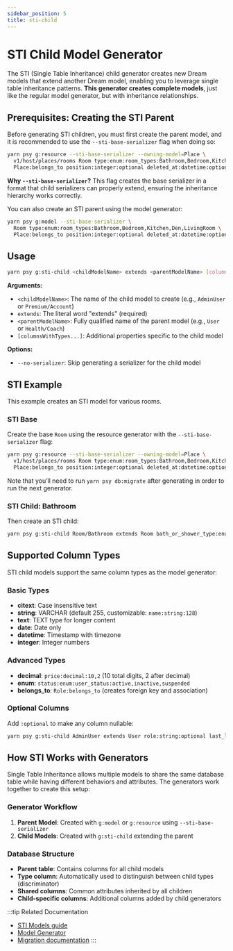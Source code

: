 ```yaml
---
sidebar_position: 5
title: sti-child
---
```


# STI Child Model Generator

The STI (Single Table Inheritance) child generator creates new Dream models that extend another Dream model, enabling you to leverage single table inheritance patterns. **This generator creates complete models**, just like the regular model generator, but with inheritance relationships.

## Prerequisites: Creating the STI Parent

Before generating STI children, you must first create the parent model, and it is recommended to use the `--sti-base-serializer` flag when doing so:

```sh
yarn psy g:resource --sti-base-serializer --owning-model=Place \
  v1/host/places/rooms Room type:enum:room_types:Bathroom,Bedroom,Kitchen,Den,LivingRoom \
  Place:belongs_to position:integer:optional deleted_at:datetime:optional
```

**Why `--sti-base-serializer`?** This flag creates the base serializer in a format that child serializers can properly extend, ensuring the inheritance hierarchy works correctly.

You can also create an STI parent using the model generator:

```sh
yarn psy g:model --sti-base-serializer \
  Room type:enum:room_types:Bathroom,Bedroom,Kitchen,Den,LivingRoom \
  Place:belongs_to position:integer:optional deleted_at:datetime:optional
```

## Usage

```sh
yarn psy g:sti-child <childModelName> extends <parentModelName> [columnsWithTypes...]
```

**Arguments:**

- `<childModelName>`: The name of the child model to create (e.g., `AdminUser` or `Premium/Account`)
- `extends`: The literal word "extends" (required)
- `<parentModelName>`: Fully qualified name of the parent model (e.g., `User` or `Health/Coach`)
- `[columnsWithTypes...]`: Additional properties specific to the child model

**Options:**

- `--no-serializer`: Skip generating a serializer for the child model

## STI Example

This example creates an STI model for various rooms.

### STI Base

Create the base `Room` using the resource generator with the `--sti-base-serializer` flag:

```sh
yarn psy g:resource --sti-base-serializer --owning-model=Place \
  v1/host/places/rooms Room type:enum:room_types:Bathroom,Bedroom,Kitchen,Den,LivingRoom \
  Place:belongs_to position:integer:optional deleted_at:datetime:optional
```

Note that you’ll need to run `yarn psy db:migrate` after generating in order to run the next generator.

### STI Child: Bathroom

Then create an STI child:

```sh
yarn psy g:sti-child Room/Bathroom extends Room bath_or_shower_type:enum:bath_or_shower_types:bath,shower,bath_and_shower,none
```

## Supported Column Types

STI child models support the same column types as the model generator:

### Basic Types

- **citext**: Case insensitive text
- **string**: VARCHAR (default 255, customizable: `name:string:128`)
- **text**: TEXT type for longer content
- **date**: Date only
- **datetime**: Timestamp with timezone
- **integer**: Integer numbers

### Advanced Types

- **decimal**: `price:decimal:10,2` (10 total digits, 2 after decimal)
- **enum**: `status:enum:user_status:active,inactive,suspended`
- **belongs_to**: `Role:belongs_to` (creates foreign key and association)

### Optional Columns

Add `:optional` to make any column nullable:

```sh
yarn psy g:sti-child AdminUser extends User role:string:optional last_login:datetime:optional
```

## How STI Works with Generators

Single Table Inheritance allows multiple models to share the same database table while having different behaviors and attributes. The generators work together to create this setup:

### Generator Workflow

1. **Parent Model**: Created with `g:model` or `g:resource` using `--sti-base-serializer`
2. **Child Models**: Created with `g:sti-child` extending the parent

### Database Structure

- **Parent table**: Contains columns for all child models
- **Type column**: Automatically used to distinguish between child types (discriminator)
- **Shared columns**: Common attributes inherited by all children
- **Child-specific columns**: Additional columns added by child generators

:::tip Related Documentation

- [STI Models guide](/docs/models/sti)
- [Model Generator](./model)
- [Migration documentation](/docs/cli/migrations)
  :::
